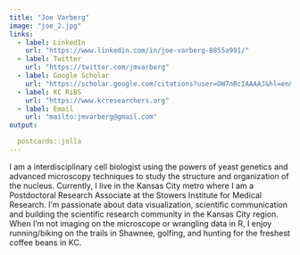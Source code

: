```yaml
---
title: "Joe Varberg"
image: "joe_2.jpg"
links:
  - label: LinkedIn
    url: "https://www.linkedin.com/in/joe-varberg-8855a991/"
  - label: Twitter
    url: "https://twitter.com/jmvarberg"
  - label: Google Scholar
    url: "https://scholar.google.com/citations?user=OW7nRcIAAAAJ&hl=en&authuser=1"
  - label: KC RiBS
    url: "https://www.kcresearchers.org"
  - label: Email
    url: "mailto:jmvarberg@gmail.com"
output:

  postcards::jolla
---
```

 
I am a interdisciplinary cell biologist using the powers of yeast genetics and advanced microscopy techniques to study the structure and organization of the nucleus. Currently, I live in the Kansas City metro where I am a Postdoctoral Research Associate at the Stowers Institute for Medical Research. I'm passionate about data visualization, scientific communication and building the scientific research community in the Kansas City region. When I'm not imaging on the microscope or wrangling data in R, I enjoy running/biking on the trails in Shawnee, golfing, and hunting for the freshest coffee beans in KC.